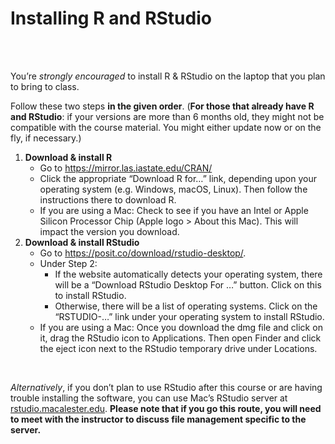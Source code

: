 # Installing R and RStudio {.unnumbered}


\
\


You're *strongly encouraged* to install R & RStudio on the laptop that you plan to bring to class.

Follow these two steps **in the given order**. (**For those that already have R and RStudio**: if your versions are more than 6 months old, they might not be compatible with the course material. You might either update now or on the fly, if necessary.)

1.  **Download & install R**
    -   Go to <https://mirror.las.iastate.edu/CRAN/>
    -   Click the appropriate "Download R for..." link, depending upon your operating system (e.g. Windows, macOS, Linux). Then follow the instructions there to download R.
    -   If you are using a Mac: Check to see if you have an Intel or Apple Silicon Processor Chip (Apple logo \> About this Mac). This will impact the version you download.
2.  **Download & install RStudio**
    -   Go to <https://posit.co/download/rstudio-desktop/>.
    -   Under Step 2:
        -   If the website automatically detects your operating system, there will be a "Download RStudio Desktop For ..." button. Click on this to install RStudio.
        -   Otherwise, there will be a list of operating systems. Click on the "RSTUDIO-..." link under your operating system to install RStudio.
    -   If you are using a Mac: Once you download the dmg file and click on it, drag the RStudio icon to Applications. Then open Finder and click the eject icon next to the RStudio temporary drive under Locations.

\

*Alternatively*, if you don't plan to use RStudio after this course or are having trouble installing the software, you can use Mac's RStudio server at [rstudio.macalester.edu](rstudio.macalester.edu). **Please note that if you go this route, you will need to meet with the instructor to discuss file management specific to the server.**
